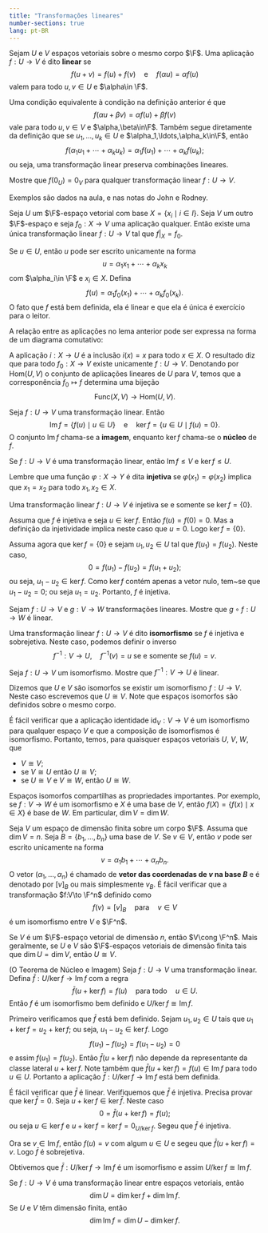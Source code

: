 ```yaml
--- 
title: "Transformações lineares"
number-sections: true
lang: pt-BR
--- 
```


:::{#def-}
Sejam $U$ e $V$ espaços vetoriais sobre o mesmo corpo $\F$. Uma aplicação $f:U\to V$ é dito <b>linear</b> se
$$
f(u+v)=f(u)+f(v)\quad \mbox{e}\quad f(\alpha u)=\alpha f(u)
$$
valem para todo $u,v\in U$ e $\alpha\in \F$.
:::

Uma condição equivalente à condição na definição anterior é que
$$
f(\alpha u+\beta v)=\alpha f(u)+\beta f(v)
$$
vale para todo $u,v\in V$ e $\alpha,\beta\in\F$.
Também segue diretamente da definição que se $u_1,\ldots,u_k\in U$ e $\alpha_1,\ldots,\alpha_k\in\F$, então
$$
f(\alpha_1u_1+\cdots+\alpha_ku_k)=\alpha_1f(u_1)+\cdots+\alpha_kf(u_k);
$$
ou seja, uma transformação linear preserva combinações lineares.

:::{#exr-}
Mostre que $f(0_U)=0_V$ para qualquer transformação linear $f:U\to V$.
:::


:::{#exm-}
Exemplos são dados na aula, e nas notas do John e Rodney.
:::


:::{#lem-}
Seja $U$ um $\F$-espaço vetorial com base $X=\{x_i\mid i \in I\}$. Seja $V$ um outro $\F$-espaço e seja $f_0:X\to V$ uma aplicação qualquer. Então existe uma única transformação linear $f:U\to V$ tal que $f|_X=f_0$.
:::


:::{.proof}
Se $u\in U$, então $u$ pode ser escrito unicamente na forma
$$
u=\alpha_1x_1+\cdots+\alpha_k x_k
$$
com $\alpha_i\in \F$ e $x_i\in X$. Defina
$$
f(u)=\alpha_1f_0(x_1)+\cdots+\alpha_k f_0(x_k).
$$
O fato que $f$ está bem definida, ela é linear e que ela é única é exercício para o leitor.
:::

A relação entre as aplicações no lema anterior pode ser expressa na forma de um diagrama comutativo:
\begin{array}{ccc}
U & \stackrel{f}{\longrightarrow} & V\\
i\uparrow &\nearrow f_0&\\
X &  &
\end{array}
A aplicação $i:X\to U$ é a inclusão $i(x)=x$ para todo $x\in X$. O resultado diz que para todo $f_0:X\to V$ existe unicamente $f:U\to V$. Denotando por $\mbox{Hom}(U,V)$ o conjunto de aplicações lineares de $U$ para $V$, temos que a corresponência $f_0\mapsto f$  determina uma bijeção
$$
\mbox{Func}(X,V)\to \mbox{Hom}(U,V).
$$

:::{#def-}
Seja $f:U\to V$ uma transformação linear. Então
$$
\mbox{Im}\,f=\{f(u)\mid u \in U\}\quad\mbox{e}\quad \ker f=\{u\in U\mid f(u)=0\}.
$$
O conjunto $\mbox{Im}\,f$ chama-se a <b>imagem</b>, enquanto $\ker f$ chama-se o <b>núcleo</b> de $f$.
:::


:::{#lem-}
Se $f:U\to V$ é uma transformação linear, então $\mbox{Im}\,f\leq V$ e $\ker f\leq U$.
:::

Lembre que uma função $\varphi:X\to Y$ é dita <b>injetiva</b> se $\varphi(x_1)=\varphi(x_2)$ implica que $x_1=x_2$ para todo $x_1,x_2\in X$.

:::{#lem-}
Uma transformação linear $f:U\to V$ é injetiva se e somente se $\ker f=\{0\}$.
:::


:::{.proof}
Assuma que $f$ é injetiva e seja $u\in \ker f$. Então $f(u)=f(0)=0$. Mas a definição da injetividade implica neste caso que $u=0$. Logo $\ker f=\{0\}$.

Assuma agora que $\ker f=\{0\}$ e sejam $u_1,u_2\in U$ tal que $f(u_1)=f(u_2)$. Neste caso,
$$
0=f(u_1)-f(u_2)=f(u_1+u_2);
$$
ou seja, $u_1-u_2\in\ker f$. Como $\ker f$ contém apenas a vetor nulo, tem~se que $u_1-u_2=0$; ou seja $u_1=u_2$. Portanto, $f$ é injetiva.

:::


:::{#exr-}
Sejam $f:U\to V$ e $g:V\to W$ transformações lineares. Mostre que $g\circ f:U\to W$ é  linear.
:::


Uma transformação linear $f:U\to V$ é dito <b>isomorfismo</b> se $f$ é injetiva e sobrejetiva. Neste caso, podemos definir o inverso
$$
f^{-1}:V\to U,\quad f^{-1}(v)=u\mbox{ se e somente se }f(u)=v.
$$

:::{#exr-}
Seja $f:U\to V$ um isomorfismo. Mostre que $f^{-1}:V\to U$ é linear.
:::

Dizemos que $U$ e $V$ são isomorfos se existir um isomorfismo $f:U\to V$. Neste caso escrevemos que $U\cong V$. Note que espaços isomorfos são definidos sobre o mesmo corpo.

É fácil verificar que a aplicação identidade $\mbox{id}_V:V\to V$ é um isomorfismo para qualquer espaço $V$ e que a composição de isomorfismos é isomorfismo. Portanto, temos, para quaisquer espaços vetoriais $U$, $V$, $W$,  que


 -  $V\cong V$;
 -  se $V\cong U$ então $U\cong V$;
 -  se $U\cong V$ e $V\cong W$, então $U\cong W$.

Espaços isomorfos compartilhas as propriedades importantes. Por exemplo, se $f:V\to W$ é um isomorfismo e $X$ é uma base de $V$, então $f(X)=\{f(x)\mid x\in X\}$ é base de $W$. Em particular, $\dim V=\dim W$.

:::{#exm-}
Seja $V$ um espaço de dimensão finita sobre um corpo $\F$. Assuma que $\dim V=n$. Seja $B=\{b_1,\ldots,b_n\}$ uma base de $V$. Se $v\in V$, então $v$ pode ser escrito unicamente na forma
$$
v=\alpha_1 b_1+\cdots+\alpha_n b_n.
$$
O vetor $(\alpha_1,\ldots,\alpha_n)$ é chamado de <b>vetor das coordenadas de $v$ na base $B$</b> e é denotado por $[v]_B$ ou mais simplesmente $v_B$. É fácil verificar que a transformação $f:V\to \F^n$ definido como
$$
f(v)=[v]_B\quad\mbox{para}\quad v\in V
$$
é um isomorfismo entre $V$ e $\F^n$.
:::


:::{#cor-}
Se $V$ é um $\F$-espaço vetorial de dimensão $n$, então $V\cong \F^n$. Mais geralmente, se $U$ e $V$ são $\F$-espaços vetoriais de dimensão finita tais que $\dim U=\dim V$, então $U\cong V$.
:::


:::{#thm-}
(O Teorema de Núcleo e Imagem)
Seja $f:U\to V$ uma transformação linear. Defina $\bar f:U/\ker f\to \mbox{Im}\,f$ com a regra
$$
\bar f(u+\ker f)=f(u)\quad\mbox{para todo}\quad u\in U.
$$
Então $f$ é um isomorfismo bem definido e $U/\ker f\cong \mbox{Im}\,f$.
:::


:::{.proof}
Primeiro verificamos que $\bar f$ está bem definido. Sejam $u_1,u_2\in U$ tais que $u_1+\ker f=u_2+\ker f$; ou seja, $u_1-u_2\in \ker f$. Logo
$$
f(u_1)-f(u_2)=f(u_1-u_2)=0
$$
e assim $f(u_1)=f(u_2)$. Então $\bar f(u+\ker f)$ não depende da representante da classe lateral $u+\ker f$. Note também que $\bar f(u+\ker f)=f(u)\in \mbox{Im}\,f$ para todo $u\in U$. Portanto a aplicação $\bar f:U/\ker f\to \mbox{Im}\,f$ está bem definida.

É fácil verificar que $\bar f$ é linear. Verifiquemos que $\bar f$ é injetiva. Precisa provar que $\ker \bar f=0$. Seja $u+\ker f\in \ker\bar f$. Neste caso
$$
0=\bar f(u+\ker f)=f(u);
$$
ou seja $u\in \ker f$ e $u+\ker f=\ker f=0_{U/\ker f}$.  Segeu que $\bar f$ é injetiva.

Ora se $v\in \mbox{Im}\,f$, então $f(u)=v$ com algum $u\in U$ e segeu que $\bar f(u+\ker f)=v$. Logo $\bar f$ é sobrejetiva.

Obtivemos que $\bar f:U/\ker f\to \mbox{Im}\,f$ é um isomorfismo e assim  $U/\ker f\cong \mbox{Im}\,f$.

:::


:::{#cor-}
Se $f:U\to V$ é uma transformação linear entre espaços vetoriais, então
$$
\dim U=\dim \ker f+\dim \mbox{Im}\,f.
$$
Se $U$ e $V$ têm dimensão finita, então
$$
\dim \mbox{Im}\,f=\dim U-\dim\ker f.
$$
:::
